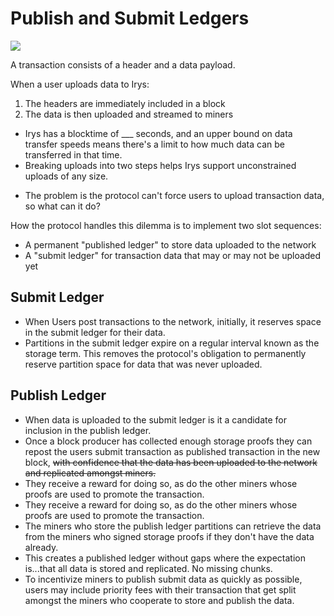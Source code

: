 # Publish and Submit Ledgers

![](/diagrams/submit-publish-ledgers.jpg)

A transaction consists of a header and a data payload.

When a user uploads data to Irys:

1. The headers are immediately included in a block
2. The data is then uploaded and streamed to miners

- Irys has a blocktime of \_\_\_ seconds, and an upper bound on data transfer speeds means there's a limit to how much data can be transferred in that time.
- Breaking uploads into two steps helps Irys support unconstrained uploads of any size.

* The problem is the protocol can't force users to upload transaction data, so what can it do?

How the protocol handles this dilemma is to implement two slot sequences:

- A permanent "published ledger" to store data uploaded to the network
- A "submit ledger" for transaction data that may or may not be uploaded yet

## Submit Ledger

- When Users post transactions to the network, initially, it reserves space in the submit ledger for their data.
- Partitions in the submit ledger expire on a regular interval known as the storage term. This removes the protocol's obligation to permanently reserve partition space for data that was never uploaded.

## Publish Ledger

- When data is uploaded to the submit ledger is it a candidate for inclusion in the publish ledger.
- Once a block producer has collected enough storage proofs they can repost the users submit transaction as published transaction in the new block, ~~with confidence that the data has been uploaded to the network and replicated amongst miners.~~
- They receive a reward for doing so, as do the other miners whose proofs are used to promote the transaction.
- They receive a reward for doing so, as do the other miners whose proofs are used to promote the transaction.
- The miners who store the publish ledger partitions can retrieve the data from the miners who signed storage proofs if they don't have the data already.
- This creates a published ledger without gaps where the expectation is...that all data is stored and replicated. No missing chunks.
- To incentivize miners to publish submit data as quickly as possible, users may include priority fees with their transaction that get split amongst the miners who cooperate to store and publish the data.
